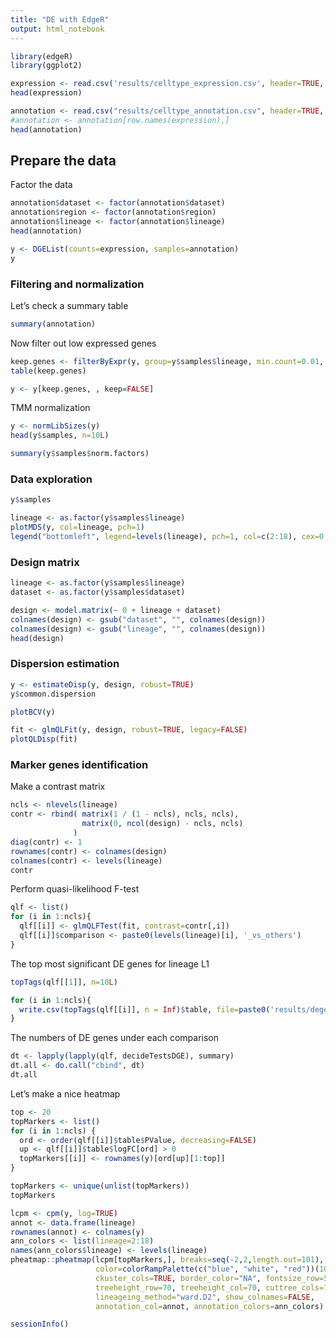 ```yaml
---
title: "DE with EdgeR"
output: html_notebook
---
```


```r
library(edgeR)
library(ggplot2)
```

```r
expression <- read.csv('results/celltype_expression.csv', header=TRUE, row.names=1)
head(expression)
```

```r
annotation <- read.csv("results/celltype_annotation.csv", header=TRUE, row.names=1)
#annotation <- annotation[row.names(expression),]
head(annotation)
```

## Prepare the data

Factor the data

```r
annotation$dataset <- factor(annotation$dataset)
annotation$region <- factor(annotation$region)
annotation$lineage <- factor(annotation$lineage)
head(annotation)
```

```r
y <- DGEList(counts=expression, samples=annotation)
y
```

### Filtering and normalization

Let's check a summary table

```r
summary(annotation)
```

Now filter out low expressed genes

```r
keep.genes <- filterByExpr(y, group=y$samples$lineage, min.count=0.01, min.total.count=1)
table(keep.genes)
```

```r
y <- y[keep.genes, , keep=FALSE]
```

TMM normalization

```r
y <- normLibSizes(y)
head(y$samples, n=10L)
```

```r
summary(y$samples$norm.factors)
```

### Data exploration

```r
y$samples
```

```r
lineage <- as.factor(y$samples$lineage)
plotMDS(y, col=lineage, pch=1)
legend("bottomleft", legend=levels(lineage), pch=1, col=c(2:18), cex=0.8, ncol=2)
```

### Design matrix

```r
lineage <- as.factor(y$samples$lineage)
dataset <- as.factor(y$samples$dataset)

design <- model.matrix(~ 0 + lineage + dataset)
colnames(design) <- gsub("dataset", "", colnames(design))
colnames(design) <- gsub("lineage", "", colnames(design))
head(design)
```

### Dispersion estimation

```r
y <- estimateDisp(y, design, robust=TRUE)
y$common.dispersion
```

```r
plotBCV(y)
```

```r
fit <- glmQLFit(y, design, robust=TRUE, legacy=FALSE)
plotQLDisp(fit)
```

### Marker genes identification

Make a contrast matrix

```r
ncls <- nlevels(lineage)
contr <- rbind( matrix(1 / (1 - ncls), ncls, ncls),
                matrix(0, ncol(design) - ncls, ncls)
              )
diag(contr) <- 1
rownames(contr) <- colnames(design)
colnames(contr) <- levels(lineage)
contr
```

Perform quasi-likelihood F-test

```r
qlf <- list()
for (i in 1:ncls){
  qlf[[i]] <- glmQLFTest(fit, contrast=contr[,i])
  qlf[[i]]$comparison <- paste0(levels(lineage)[i], '_vs_others')
}
```

The top most significant DE genes for lineage L1

```r
topTags(qlf[[1]], n=10L)
```

```r
for (i in 1:ncls){
  write.csv(topTags(qlf[[i]], n = Inf)$table, file=paste0('results/degenes_', gsub('/', '.', levels(lineage)[i]), '.csv'))
}
```

The numbers of DE genes under each comparison

```r
dt <- lapply(lapply(qlf, decideTestsDGE), summary)
dt.all <- do.call("cbind", dt)
dt.all
```

Let's make a nice heatmap

```r
top <- 20
topMarkers <- list()
for (i in 1:ncls) {
  ord <- order(qlf[[i]]$table$PValue, decreasing=FALSE)
  up <- qlf[[i]]$table$logFC[ord] > 0
  topMarkers[[i]] <- rownames(y)[ord[up][1:top]]
}

topMarkers <- unique(unlist(topMarkers))
topMarkers
```

```r
lcpm <- cpm(y, log=TRUE)
annot <- data.frame(lineage)
rownames(annot) <- colnames(y)
ann_colors <- list(lineage=2:18)
names(ann_colors$lineage) <- levels(lineage)
pheatmap::pheatmap(lcpm[topMarkers,], breaks=seq(-2,2,length.out=101),
                   color=colorRampPalette(c("blue", "white", "red"))(100), scale="row",
                   ckuster_cols=TRUE, border_color="NA", fontsize_row=5,
                   treeheight_row=70, treeheight_col=70, cuttree_cols=7,
                   lineageing_method="ward.D2", show_colnames=FALSE,
                   annotation_col=annot, annotation_colors=ann_colors)
```

```r
sessionInfo()
```
